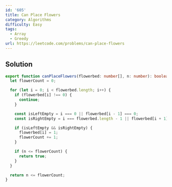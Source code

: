 ```yaml
---
id: '605'
title: Can Place Flowers
category: Algorithms
difficulty: Easy
tags:
  - Array
  - Greedy
url: https://leetcode.com/problems/can-place-flowers
---
```


## Solution

```typescript filename="solution.ts" copy
export function canPlaceFlowers(flowerbed: number[], n: number): boolean {
  let flowerCount = 0;

  for (let i = 0; i < flowerbed.length; i++) {
    if (flowerbed[i] !== 0) {
      continue;
    }

    const isLeftEmpty = i === 0 || flowerbed[i - 1] === 0;
    const isRightEmpty = i === flowerbed.length - 1 || flowerbed[i + 1] === 0;

    if (isLeftEmpty && isRightEmpty) {
      flowerbed[i] = 1;
      flowerCount += 1;
    }

    if (n <= flowerCount) {
      return true;
    }
  }

  return n <= flowerCount;
}
```
